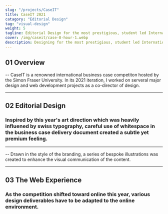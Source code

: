 ```yaml
---
slug: "/projects/CaseIT"
title: CaseIT 2021
catagory: "Editorial Design"
tag: "visual-design"
weight: 5
tagline: Editorial Design for the most prestigious, student led International MIS Case Competition.
cover: /img/caseit/case-8-hour-1.webp
description: Designing for the most prestigious, student led International MIS Case Competition.
---
```


## 01 Overview

-- CaseIT is a renowned international business case competiton hosted by the Simon Fraser University. In its 2021 iteration, I worked on serveral major design and web development projects as a co-director of design.

<ProjectInfo>
  <ProjectInfoItem
    fieldName="My Role"
    value="UI/UX Design, Visual Design, Illustration, Web Development, Art Direction"
  />
  <ProjectInfoItem fieldName="Duration" value="8 months" />
  <ProjectInfoItem fieldName="Tools" value="Figma" />
  <ProjectInfoItem fieldName="Team" value="Amena Salman, Denzel Tjokroardi" />
</ProjectInfo>

---

## 02 Editorial Design

### Inspired by this year's art direction which was heavily influened by swiss typography, careful use of whitespace in the business case delivery document created a subtle yet premium feeling.

<FullImage src="/img/caseit-cover.webp" alt="caseit case design" />
<FullImage
  src="/img/caseit/case-8-hour-2.webp"
  alt="caseit case design"
  noPadding
/>
<HalfImage
  src="/img/caseit/case-8-hour-3.webp"
  alt="caseit case design"
  noPadding
/>

<HalfImage
  src="/img/caseit/case-8-hour-4.webp"
  alt="caseit case design"
  noPadding
  secondary
/>

<HalfImage
  src="/img/caseit/case-8-hour-5.webp"
  alt="caseit case design"
  noPadding
/>

---

-- Drawn in the style of the branding, a series of bespoke illustrations was created
to enhance the visual communication of the content.

<FullImage
  src="/img/caseit/case-24-hour-1.webp"
  alt="caseit case design"
  noPadding
/>

<HalfImage
  src="/img/caseit/case-24-hour-3.webp"
  alt="caseit case design"
  noPadding
  secondary
/>

<HalfImage
  src="/img/caseit/case-24-hour-4.webp"
  alt="caseit case design"
  noPadding
/>

<FullImage
  src="/img/caseit/case-24-hour-5.webp"
  alt="caseit case design"
  noPadding
/>

<FullImage
  src="/img/caseit/case-8-hour-6.webp"
  alt="caseit case design"
  noPadding
/>

---

## 03 The Web Experience

### As the competition shifted toward online this year, various design deliverables have to be adapted to the online environment.

<FullImage
  src="/img/caseit/welcome-package.webp"
  alt="caseit welcome package design"
/>
<FullImage
  src="/img/caseit/welcome-package-timezone.webp"
  alt="caseit welcome package design"
  noPadding
/>

